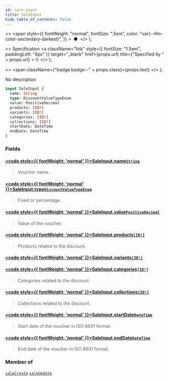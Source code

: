 ```yaml
---
id: sale-input
title: SaleInput
hide_table_of_contents: false
---
```


  <>
    <span
      style={{
        fontWeight: "normal",
        fontSize: ".5em",
        color: "var(--ifm-color-secondary-darkest)",
      }}
    >
      &nbsp;●&nbsp;
    </span>
  </>
);

  <>
    Specification
    <a
      className="link"
      style={{ fontSize: "1.5em", paddingLeft: "4px" }}
      target="\_blank"
      href={props.url}
      title={"Specified by " + props.url}
    >
      ⎘
    </a>
  </>
);

  <>
    <span className={"badge badge--" + props.class}>{props.text}</span>
  </>
);

No description

```graphql
input SaleInput {
  name: String
  type: DiscountValueTypeEnum
  value: PositiveDecimal
  products: [ID!]
  variants: [ID!]
  categories: [ID!]
  collections: [ID!]
  startDate: DateTime
  endDate: DateTime
}
```

### Fields

#### [<code style={{ fontWeight: 'normal' }}>SaleInput.<b>name</b></code>](#)<Bullet />[`String`](../../../api-reference/miscellaneous/scalars/string) <Badge class="secondary" text="scalar"/> <Badge class="secondary" text="miscellaneous"/>

> Voucher name.

#### [<code style={{ fontWeight: 'normal' }}>SaleInput.<b>type</b></code>](#)<Bullet />[`DiscountValueTypeEnum`](../../../api-reference/discounts/enums/discount-value-type-enum) <Badge class="secondary" text="enum"/> <Badge class="secondary" text="discounts"/>

> Fixed or percentage.

#### [<code style={{ fontWeight: 'normal' }}>SaleInput.<b>value</b></code>](#)<Bullet />[`PositiveDecimal`](../../../api-reference/miscellaneous/scalars/positive-decimal) <Badge class="secondary" text="scalar"/> <Badge class="secondary" text="miscellaneous"/>

> Value of the voucher.

#### [<code style={{ fontWeight: 'normal' }}>SaleInput.<b>products</b></code>](#)<Bullet />[`[ID!]`](../../../api-reference/miscellaneous/scalars/id) <Badge class="secondary" text="list"/> <Badge class="secondary" text="scalar"/> <Badge class="secondary" text="miscellaneous"/>

> Products related to the discount.

#### [<code style={{ fontWeight: 'normal' }}>SaleInput.<b>variants</b></code>](#)<Bullet />[`[ID!]`](../../../api-reference/miscellaneous/scalars/id) <Badge class="secondary" text="list"/> <Badge class="secondary" text="scalar"/> <Badge class="secondary" text="miscellaneous"/>

>

#### [<code style={{ fontWeight: 'normal' }}>SaleInput.<b>categories</b></code>](#)<Bullet />[`[ID!]`](../../../api-reference/miscellaneous/scalars/id) <Badge class="secondary" text="list"/> <Badge class="secondary" text="scalar"/> <Badge class="secondary" text="miscellaneous"/>

> Categories related to the discount.

#### [<code style={{ fontWeight: 'normal' }}>SaleInput.<b>collections</b></code>](#)<Bullet />[`[ID!]`](../../../api-reference/miscellaneous/scalars/id) <Badge class="secondary" text="list"/> <Badge class="secondary" text="scalar"/> <Badge class="secondary" text="miscellaneous"/>

> Collections related to the discount.

#### [<code style={{ fontWeight: 'normal' }}>SaleInput.<b>startDate</b></code>](#)<Bullet />[`DateTime`](../../../api-reference/miscellaneous/scalars/date-time) <Badge class="secondary" text="scalar"/> <Badge class="secondary" text="miscellaneous"/>

> Start date of the voucher in ISO 8601 format.

#### [<code style={{ fontWeight: 'normal' }}>SaleInput.<b>endDate</b></code>](#)<Bullet />[`DateTime`](../../../api-reference/miscellaneous/scalars/date-time) <Badge class="secondary" text="scalar"/> <Badge class="secondary" text="miscellaneous"/>

> End date of the voucher in ISO 8601 format.

### Member of

[`saleCreate`](../../../api-reference/discounts/mutations/sale-create) <Badge class="secondary" text="mutation"/><Bullet />[`saleUpdate`](../../../api-reference/discounts/mutations/sale-update) <Badge class="secondary" text="mutation"/>

